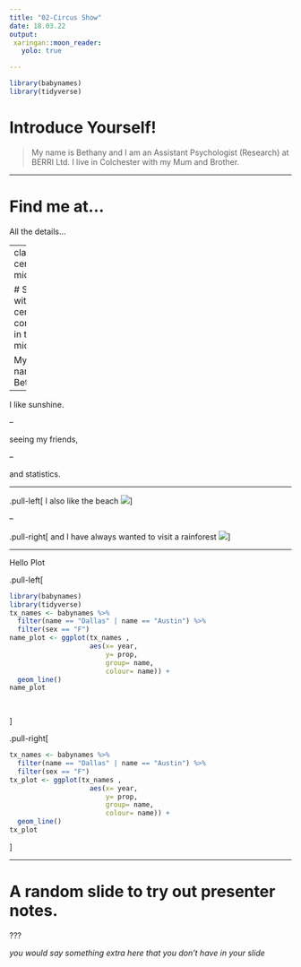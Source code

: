 ```yaml
---
title: "02-Circus Show"
date: 18.03.22
output:
 xaringan::moon_reader:
   yolo: true

---
```


```r
library(babynames)
library(tidyverse)
```

# Introduce Yourself! 

> My name is Bethany and I am an Assistant Psychologist (Research) at BERRI Ltd. I live in Colchester with my Mum and Brother.

---

# Find me at...

All the details... 

---
class: center, middle

# Slide with centered content in the middle


My name is Beth.

--
 
I like sunshine.

--

seeing my friends,

--

and statistics.

---

.pull-left[
I also like the beach
![](Beachimage.jfif)
]

--

.pull-right[
and I have always wanted to visit a rainforest
![](Rainforest Image.jfif)
]

---

Hello Plot 

.pull-left[

```r
library(babynames)
library(tidyverse)
tx_names <- babynames %>%
  filter(name == "Dallas" | name == "Austin") %>%
  filter(sex == "F")
name_plot <- ggplot(tx_names ,
                    aes(x= year,
                        y= prop,
                        group= name,
                        colour= name)) +
  geom_line()
name_plot

                    
```
]

.pull-right[

```r

tx_names <- babynames %>%
  filter(name == "Dallas" | name == "Austin") %>%
  filter(sex == "F")
tx_plot <- ggplot(tx_names ,
                    aes(x= year,
                        y= prop,
                        group= name,
                        colour= name)) +
  geom_line()
tx_plot
```

]

---
 
# A random slide to try out presenter notes. 

???

_you would say something extra here that you don't have in your slide_
